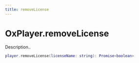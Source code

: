 ```yaml
---
title: removeLicense
---
```


# OxPlayer.removeLicense

Description..

```lua
player.removeLicense(licenseName: string): Promise<boolean>
```

